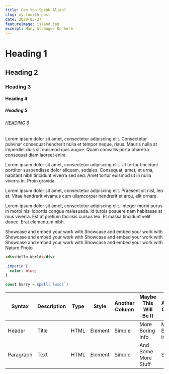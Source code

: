 ```yaml
---
title: Can You Speak Alien?
slug: my-fourth-post
date: 2020-03-27
featureImage: island.jpg
excerpt: Many Stranger On here
---
```


# Heading 1

## Heading 2

### Heading 3

#### Heading 4

##### Heading 5

###### HEADING 6

Lorem ipsum dolor sit amet, consectetur adipiscing elit. Consectetur pulvinar consequat hendrerit nulla et tempor neque, risus. Mauris nulla at imperdiet duis sit euismod quis augue. Quam convallis porta pharetra consequat diam laoreet enim.

Lorem ipsum dolor sit amet, consectetur adipiscing elit. Ut tortor tincidunt porttitor suspendisse dolor aliquam, sodales. Consequat, amet, et urna, habitant nibh tincidunt viverra sed sed. Amet tortor euismod ut in nulla viverra in. Proin gravida.

Lorem ipsum dolor sit amet, consectetur adipiscing elit. Praesent sit nisl, leo et. Vitae hendrerit vivamus cum ullamcorper hendrerit et arcu, elit ornare.

Lorem ipsum dolor sit amet, consectetur adipiscing elit. Integer morbi purus in morbi nisl lobortis congue malesuada. Id turpis posuere nam habitasse at mus viverra. Est at pretium facilisis cursus leo. Et massa tincidunt velit donec. Erat elementum nibh.

Showcase and embed your work with
Showcase and embed your work with
Showcase and embed your work with
Showcase and embed your work with
Showcase and embed your work with
Showcase and embed your work with
Nature Photo

```html
<div>Hello World</div>
```
```css
.imperio {
  color: blue;
}
```

```js
const harry = spell(`lumos`)
```

| Syntax    | Description |	Type     | Style    | Another Column | Maybe This Will Be It | Another Column   |
| --------- | ----------- | -------- | -------- | -------------- | --------------------- | ---------------- |
| Header    | Title       |	HTML     | Element  | Simple         | More Boring Info      | More Boring info |
| Paragraph | Text        |	HTML     | Element  | Simple         | And Some More Stuff   | Simple           | 
